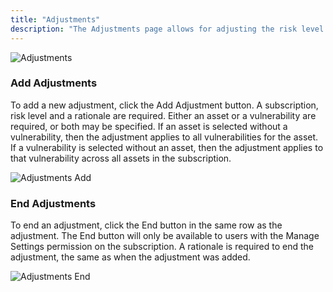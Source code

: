 ```yaml
---
title: "Adjustments"
description: "The Adjustments page allows for adjusting the risk level of identified vulnerabilities."
---
```


<Frame type="glass">
  <img src="/images/adjustments.png" alt="Adjustments" />
</Frame>

### Add Adjustments

To add a new adjustment, click the Add Adjustment button.  A subscription, risk level and a rationale are required.  Either an asset or a vulnerability are required, or both may be specified.  If an asset is selected without a vulnerability, then the adjustment applies to all vulnerabilities for the asset.  If a vulnerability is selected without an asset, then the adjustment applies to that vulnerability across all assets in the subscription.

<Frame type="glass">
  <img src="/images/adjustments-add.png" alt="Adjustments Add" />
</Frame>

### End Adjustments

To end an adjustment, click the End button in the same row as the adjustment.  The End button will only be available to users with the Manage Settings permission on the subscription.  A rationale is required to end the adjustment, the same as when the adjustment was added.

<Frame type="glass">
  <img src="/images/adjustments-end.png" alt="Adjustments End" />
</Frame>
